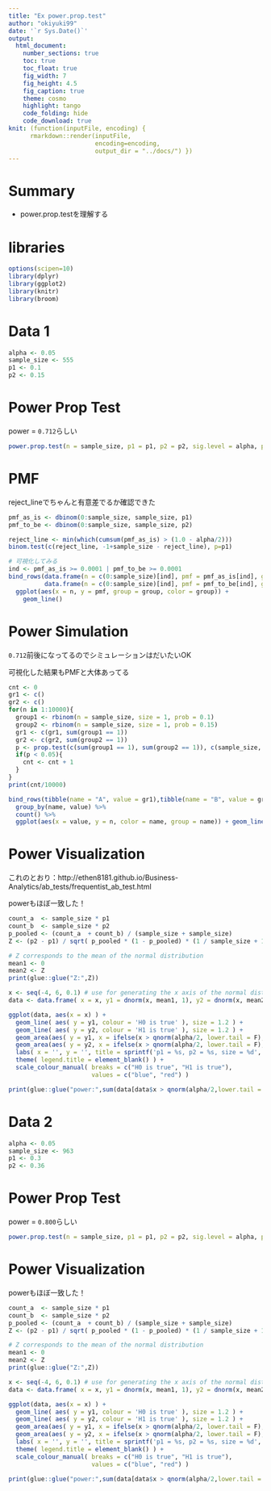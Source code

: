 ```yaml
---
title: "Ex power.prop.test"
author: "okiyuki99"
date: '`r Sys.Date()`'
output:
  html_document:
    number_sections: true
    toc: true
    toc_float: true
    fig_width: 7
    fig_height: 4.5
    fig_caption: true
    theme: cosmo
    highlight: tango
    code_folding: hide
    code_download: true
knit: (function(inputFile, encoding) { 
      rmarkdown::render(inputFile,
                        encoding=encoding, 
                        output_dir = "../docs/") })
---
```


# Summary 

* power.prop.testを理解する

# libraries

```r
options(scipen=10)
library(dplyr)
library(ggplot2)
library(knitr)
library(broom)
```

# Data 1 

```r
alpha <- 0.05
sample_size <- 555
p1 <- 0.1
p2 <- 0.15
```

# Power Prop Test

power = `0.712`らしい

```r
power.prop.test(n = sample_size, p1 = p1, p2 = p2, sig.level = alpha, power = NULL, alternative = "two.sided") %>% broom::tidy()
```

# PMF

reject_lineでちゃんと有意差でるか確認できた

```r
pmf_as_is <- dbinom(0:sample_size, sample_size, p1)
pmf_to_be <- dbinom(0:sample_size, sample_size, p2)

reject_line <- min(which(cumsum(pmf_as_is) > (1.0 - alpha/2)))
binom.test(c(reject_line, -1+sample_size - reject_line), p=p1)

# 可視化してみる
ind <- pmf_as_is >= 0.0001 | pmf_to_be >= 0.0001 
bind_rows(data.frame(n = c(0:sample_size)[ind], pmf = pmf_as_is[ind], group = "as_is", stringsAsFactors = F),
          data.frame(n = c(0:sample_size)[ind], pmf = pmf_to_be[ind], group = "to_be", stringsAsFactors = F)) %>% 
  ggplot(aes(x = n, y = pmf, group = group, color = group)) + 
    geom_line() 
```

# Power Simulation

`0.712`前後になってるのでシミュレーションはだいたいOK

可視化した結果もPMFと大体あってる

```r
cnt <- 0
gr1 <- c()
gr2 <- c()
for(n in 1:10000){
  group1 <- rbinom(n = sample_size, size = 1, prob = 0.1)
  group2 <- rbinom(n = sample_size, size = 1, prob = 0.15)
  gr1 <- c(gr1, sum(group1 == 1))
  gr2 <- c(gr2, sum(group2 == 1))
  p <- prop.test(c(sum(group1 == 1), sum(group2 == 1)), c(sample_size, sample_size), correct=F)$p.value
  if(p < 0.05){
    cnt <- cnt + 1
  }
}
print(cnt/10000) 

bind_rows(tibble(name = "A", value = gr1),tibble(name = "B", value = gr2)) %>%
  group_by(name, value) %>%
  count() %>%
  ggplot(aes(x = value, y = n, color = name, group = name)) + geom_line() 
```

# Power Visualization

これのとおり：http://ethen8181.github.io/Business-Analytics/ab_tests/frequentist_ab_test.html

powerもほぼ一致した！

```r
count_a  <- sample_size * p1
count_b  <- sample_size * p2
p_pooled <- (count_a  + count_b) / (sample_size + sample_size)
Z <- (p2 - p1) / sqrt( p_pooled * (1 - p_pooled) * (1 / sample_size + 1 / sample_size))

# Z corresponds to the mean of the normal distribution
mean1 <- 0
mean2 <- Z
print(glue::glue("Z:",Z))

x <- seq(-4, 6, 0.1) # use for generating the x axis of the normal distribution
data <- data.frame( x = x, y1 = dnorm(x, mean1, 1), y2 = dnorm(x, mean2, 1))

ggplot(data, aes(x = x) ) +
  geom_line( aes( y = y1, colour = 'H0 is true' ), size = 1.2 ) +
  geom_line( aes( y = y2, colour = 'H1 is true' ), size = 1.2 ) +
  geom_area(aes( y = y1, x = ifelse(x > qnorm(alpha/2, lower.tail = F), x, NA) ), fill = 'black' ) +
  geom_area(aes( y = y2, x = ifelse(x > qnorm(alpha/2, lower.tail = F), x, NA) ), fill = 'blue', alpha = 0.3 ) +
  labs( x = '', y = '', title = sprintf('p1 = %s, p2 = %s, size = %d', p1, p2, sample_size)) + 
  theme( legend.title = element_blank() ) +
  scale_colour_manual( breaks = c("H0 is true", "H1 is true"), 
                       values = c("blue", "red") )

print(glue::glue("power:",sum(data[data$x > qnorm(alpha/2,lower.tail = F),]$y2) / sum(data$y2)))
```

# Data 2

```r
alpha <- 0.05
sample_size <- 963
p1 <- 0.3
p2 <- 0.36
```

# Power Prop Test

power = `0.800`らしい

```r
power.prop.test(n = sample_size, p1 = p1, p2 = p2, sig.level = alpha, power = NULL, alternative = "two.sided") %>% broom::tidy()
```
# Power Visualization

powerもほぼ一致した！

```r
count_a  <- sample_size * p1
count_b  <- sample_size * p2
p_pooled <- (count_a  + count_b) / (sample_size + sample_size)
Z <- (p2 - p1) / sqrt( p_pooled * (1 - p_pooled) * (1 / sample_size + 1 / sample_size))

# Z corresponds to the mean of the normal distribution
mean1 <- 0
mean2 <- Z
print(glue::glue("Z:",Z))

x <- seq(-4, 6, 0.1) # use for generating the x axis of the normal distribution
data <- data.frame( x = x, y1 = dnorm(x, mean1, 1), y2 = dnorm(x, mean2, 1))

ggplot(data, aes(x = x) ) +
  geom_line( aes( y = y1, colour = 'H0 is true' ), size = 1.2 ) +
  geom_line( aes( y = y2, colour = 'H1 is true' ), size = 1.2 ) +
  geom_area(aes( y = y1, x = ifelse(x > qnorm(alpha/2, lower.tail = F), x, NA) ), fill = 'black' ) +
  geom_area(aes( y = y2, x = ifelse(x > qnorm(alpha/2, lower.tail = F), x, NA) ), fill = 'blue', alpha = 0.3 ) +
  labs( x = '', y = '', title = sprintf('p1 = %s, p2 = %s, size = %d', p1, p2, sample_size)) + 
  theme( legend.title = element_blank() ) +
  scale_colour_manual( breaks = c("H0 is true", "H1 is true"), 
                       values = c("blue", "red") )

print(glue::glue("power:",sum(data[data$x > qnorm(alpha/2,lower.tail = F),]$y2) / sum(data$y2)))
```